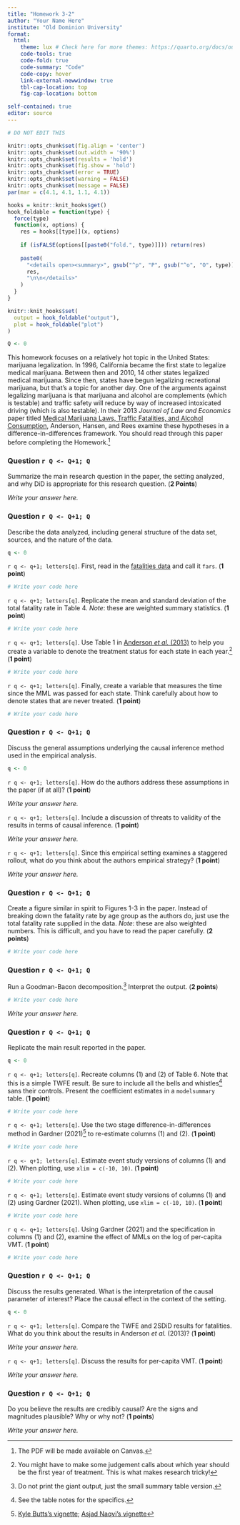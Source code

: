 ```yaml
---
title: "Homework 3-2"
author: "Your Name Here"
institute: "Old Dominion University"
format: 
  html:
    theme: lux # Check here for more themes: https://quarto.org/docs/output-formats/html-themes.html
    code-tools: true
    code-fold: true
    code-summary: "Code"
    code-copy: hover
    link-external-newwindow: true
    tbl-cap-location: top
    fig-cap-location: bottom

self-contained: true
editor: source
---
```


```r
# DO NOT EDIT THIS

knitr::opts_chunk$set(fig.align = 'center')
knitr::opts_chunk$set(out.width = '90%')
knitr::opts_chunk$set(results = 'hold')
knitr::opts_chunk$set(fig.show = 'hold')
knitr::opts_chunk$set(error = TRUE)
knitr::opts_chunk$set(warning = FALSE)
knitr::opts_chunk$set(message = FALSE)
par(mar = c(4.1, 4.1, 1.1, 4.1))

hooks = knitr::knit_hooks$get()
hook_foldable = function(type) {
  force(type)
  function(x, options) {
    res = hooks[[type]](x, options)
    
    if (isFALSE(options[[paste0("fold.", type)]])) return(res)
    
    paste0(
      "<details open><summary>", gsub("^p", "P", gsub("^o", "O", type)), "</summary>\n\n",
      res,
      "\n\n</details>"
    )
  }
}

knitr::knit_hooks$set(
  output = hook_foldable("output"),
  plot = hook_foldable("plot")
)

Q <- 0
```

This homework focuses on a relatively hot topic in the United States: marijuana legalization.  In 1996, California became the first state to legalize medical marijuana. Between then and 2010, 14 other states legalized medical marijuana.  Since then, states have begun legalizing recreational marijuana, but that's a topic for another day. One of the arguments against legalizing marijuana is that marijuana and alcohol are complements (which is testable) and traffic safety will reduce by way of increased intoxicated driving (which is also testable). In their 2013 *Journal of Law and Economics* paper titled [Medical Marijuana Laws, Traffic Fatalities, and Alcohol Consumption](https://doi.org/10.1086/668812), Anderson, Hansen, and Rees examine these hypotheses in a difference-in-differences framework. You should read through this paper before completing the Homework.^[The PDF will be made available on Canvas.]

### Question `r Q <- Q+1; Q`

Summarize the main research question in the paper, the setting analyzed, and why DiD is appropriate for this research question. (**2 Points**)

*Write your answer here.*

### Question `r Q <- Q+1; Q`

Describe the data analyzed, including general structure of the data set, sources, and the nature of the data.

```r
q <- 0
```

`r q <- q+1; letters[q]`. First, read in the [fatalities data](https://alexcardazzi.github.io/econ400/data/fars_state-year.csv) and call it `fars`. (**1 point**)

```r
# Write your code here
```

`r q <- q+1; letters[q]`. Replicate the mean and standard deviation of the total fatality rate in Table 4. *Note*: these are weighted summary statistics. (**1 point**)

```r
# Write your code here
```

`r q <- q+1; letters[q]`. Use Table 1 in [Anderson *et al.* (2013)](https://doi.org/10.1086/668812) to help you create a variable to denote the treatment status for each state in each year.^[You might have to make some judgement calls about which year should be the first year of treatment.  This is what makes research tricky!] (**1 point**)

```r
# Write your code here
```

`r q <- q+1; letters[q]`. Finally, create a variable that measures the time since the MML was passed for each state. Think carefully about how to denote states that are never treated. (**1 point**)

```r
# Write your code here
```

### Question `r Q <- Q+1; Q`

Discuss the general assumptions underlying the causal inference method used in the empirical analysis.

```r
q <- 0
```

`r q <- q+1; letters[q]`. How do the authors address these assumptions in the paper (if at all)? (**1 point**)

*Write your answer here.*

`r q <- q+1; letters[q]`. Include a discussion of threats to validity of the results in terms of causal inference. (**1 point**)

*Write your answer here.*

`r q <- q+1; letters[q]`. Since this empirical setting examines a staggered rollout, what do you think about the authors empirical strategy? (**1 point**)

*Write your answer here.*

### Question `r Q <- Q+1; Q`

Create a figure similar in spirit to Figures 1-3 in the paper. Instead of breaking down the fatality rate by age group as the authors do, just use the total fatality rate supplied in the data. *Note*: these are also weighted numbers.  This is difficult, and you have to read the paper carefully. (**2 points**)

```r
# Write your code here
```

### Question `r Q <- Q+1; Q`

Run a Goodman-Bacon decomposition.^[Do not print the giant output, just the small summary table version.] Interpret the output. (**2 points**)

```r
# Write your code here
```

*Write your answer here.*

### Question `r Q <- Q+1; Q`

Replicate the main result reported in the paper.

```r
q <- 0
```

`r q <- q+1; letters[q]`. Recreate columns (1) and (2) of Table 6. Note that this is a simple TWFE result.  Be sure to include all the bells and whistles^[See the table notes for the specifics.] sans their controls.  Present the coefficient estimates in a `modelsummary` table. (**1 point**)

```r
# Write your code here
```

`r q <- q+1; letters[q]`. Use the two stage difference-in-differences method in Gardner (2021)^[[Kyle Butts's vignette](https://kylebutts.github.io/did2s/articles/Two-Stage-Difference-in-Differences.html); [Asjad Naqvi's vignette](https://asjadnaqvi.github.io/DiD/docs/code_r/07_did2s_r/)] to re-estimate columns (1) and (2). (**1 point**)

```r
# Write your code here
```

`r q <- q+1; letters[q]`. Estimate event study versions of columns (1) and (2). When plotting, use `xlim = c(-10, 10)`. (**1 point**)

```r
# Write your code here
```


`r q <- q+1; letters[q]`. Estimate event study versions of columns (1) and (2) using Gardner (2021). When plotting, use `xlim = c(-10, 10)`. (**1 point**)

```r
# Write your code here
```

`r q <- q+1; letters[q]`. Using Gardner (2021) and the specification in columns (1) and (2), examine the effect of MMLs on the log of per-capita VMT. (**1 point**)

```r
# Write your code here
```



### Question `r Q <- Q+1; Q`

Discuss the results generated.  What is the interpretation of the causal parameter of interest? Place the causal effect in the context of the setting.

```r
q <- 0
```

`r q <- q+1; letters[q]`. Compare the TWFE and 2SDiD results for fatalities.  What do you think about the results in Anderson *et al.* (2013)? (**1 point**)

*Write your answer here.*

`r q <- q+1; letters[q]`. Discuss the results for per-capita VMT. (**1 point**)

*Write your answer here.*

### Question `r Q <- Q+1; Q`

Do you believe the results are credibly causal?  Are the signs and magnitudes plausible? Why or why not? (**1 points**)

*Write your answer here.*
